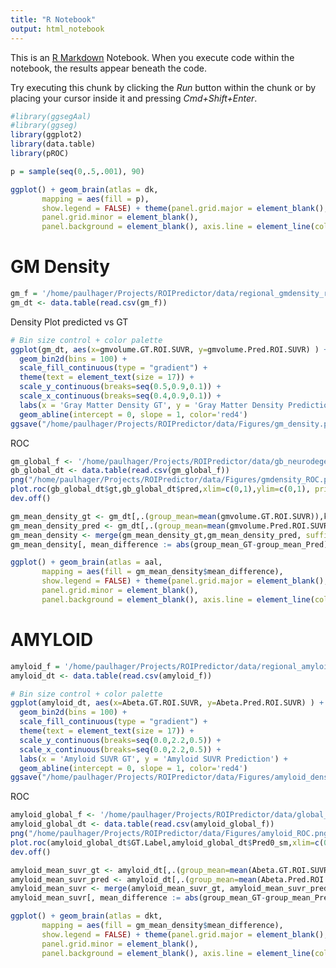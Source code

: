```yaml
---
title: "R Notebook"
output: html_notebook
---
```


This is an [R Markdown](http://rmarkdown.rstudio.com) Notebook. When you execute code within the notebook, the results appear beneath the code. 

Try executing this chunk by clicking the *Run* button within the chunk or by placing your cursor inside it and pressing *Cmd+Shift+Enter*. 

```r
#library(ggsegAal)
#library(ggseg)
library(ggplot2)
library(data.table)
library(pROC)
```


```r
p = sample(seq(0,.5,.001), 90)

ggplot() + geom_brain(atlas = dk, 
       mapping = aes(fill = p),
       show.legend = FALSE) + theme(panel.grid.major = element_blank(),
       panel.grid.minor = element_blank(),
       panel.background = element_blank(), axis.line = element_line(colour = "black"))
```

# GM Density

```r
gm_f = '/home/paulhager/Projects/ROIPredictor/data/regional_gmdensity_results.csv'
gm_dt <- data.table(read.csv(gm_f))
```

Density Plot predicted vs GT

```r
# Bin size control + color palette
ggplot(gm_dt, aes(x=gmvolume.GT.ROI.SUVR, y=gmvolume.Pred.ROI.SUVR) ) +
  geom_bin2d(bins = 100) +
  scale_fill_continuous(type = "gradient") +
  theme(text = element_text(size = 17)) + 
  scale_y_continuous(breaks=seq(0.5,0.9,0.1)) +
  scale_x_continuous(breaks=seq(0.4,0.9,0.1)) +
  labs(x = 'Gray Matter Density GT', y = 'Gray Matter Density Prediction') + 
  geom_abline(intercept = 0, slope = 1, color='red4')
ggsave("/home/paulhager/Projects/ROIPredictor/data/Figures/gm_density.png",device='png')
```

ROC

```r
gm_global_f <- '/home/paulhager/Projects/ROIPredictor/data/gb_neurodegen.csv'
gb_global_dt <- data.table(read.csv(gm_global_f))
png("/home/paulhager/Projects/ROIPredictor/data/Figures/gmdensity_ROC.png",width=750,height=750)
plot.roc(gb_global_dt$gt,gb_global_dt$pred,xlim=c(0,1),ylim=c(0,1), print.auc=TRUE,print.auc.y=0.5,print.auc.cex=2,cex.axis=2,cex.lab=2,cex.main=2,identity=FALSE,main='GM Density GB ROC')
dev.off()
```


```r
gm_mean_density_gt <- gm_dt[,.(group_mean=mean(gmvolume.GT.ROI.SUVR)),keyby=variable]
gm_mean_density_pred <- gm_dt[,.(group_mean=mean(gmvolume.Pred.ROI.SUVR)),keyby=variable]
gm_mean_density <- merge(gm_mean_density_gt,gm_mean_density_pred, suffixes=c("_GT","_Pred"))
gm_mean_density[, mean_difference := abs(group_mean_GT-group_mean_Pred) ]

ggplot() + geom_brain(atlas = aal, 
       mapping = aes(fill = gm_mean_density$mean_difference),
       show.legend = FALSE) + theme(panel.grid.major = element_blank(),
       panel.grid.minor = element_blank(),
       panel.background = element_blank(), axis.line = element_line(colour = "black"))
```


# AMYLOID

```r
amyloid_f = '/home/paulhager/Projects/ROIPredictor/data/regional_amyloid_results.csv'
amyloid_dt <- data.table(read.csv(amyloid_f))
```


```r
# Bin size control + color palette
ggplot(amyloid_dt, aes(x=Abeta.GT.ROI.SUVR, y=Abeta.Pred.ROI.SUVR) ) +
  geom_bin2d(bins = 100) +
  scale_fill_continuous(type = "gradient") +
  theme(text = element_text(size = 17)) + 
  scale_y_continuous(breaks=seq(0.0,2.2,0.5)) +
  scale_x_continuous(breaks=seq(0.0,2.2,0.5)) +
  labs(x = 'Amyloid SUVR GT', y = 'Amyloid SUVR Prediction') + 
  geom_abline(intercept = 0, slope = 1, color='red4')
ggsave("/home/paulhager/Projects/ROIPredictor/data/Figures/amyloid_density.png",device='png', width = 7.29, height = 4.51)
```

ROC

```r
amyloid_global_f <- '/home/paulhager/Projects/ROIPredictor/data/global_suvr_amyloid.csv'
amyloid_global_dt <- data.table(read.csv(amyloid_global_f))
png("/home/paulhager/Projects/ROIPredictor/data/Figures/amyloid_ROC.png",width=750,height=750)
plot.roc(amyloid_global_dt$GT.Label,amyloid_global_dt$Pred0_sm,xlim=c(0,1),ylim=c(0,1), print.auc=TRUE,print.auc.y=0.5,print.auc.cex=2,cex.axis=2,cex.lab=2,cex.main=2,identity=FALSE,main='Amyloid MLP ROC')
dev.off()
```

```r
amyloid_mean_suvr_gt <- amyloid_dt[,.(group_mean=mean(Abeta.GT.ROI.SUVR)),keyby=variable]
amyloid_mean_suvr_pred <- amyloid_dt[,.(group_mean=mean(Abeta.Pred.ROI.SUVR)),keyby=variable]
amyloid_mean_suvr <- merge(amyloid_mean_suvr_gt, amyloid_mean_suvr_pred, suffixes=c("_GT","_Pred"))
amyloid_mean_suvr[, mean_difference := abs(group_mean_GT-group_mean_Pred)]

ggplot() + geom_brain(atlas = dkt, 
       mapping = aes(fill = gm_mean_density$mean_difference),
       show.legend = FALSE) + theme(panel.grid.major = element_blank(),
       panel.grid.minor = element_blank(),
       panel.background = element_blank(), axis.line = element_line(colour = "black"))
```

